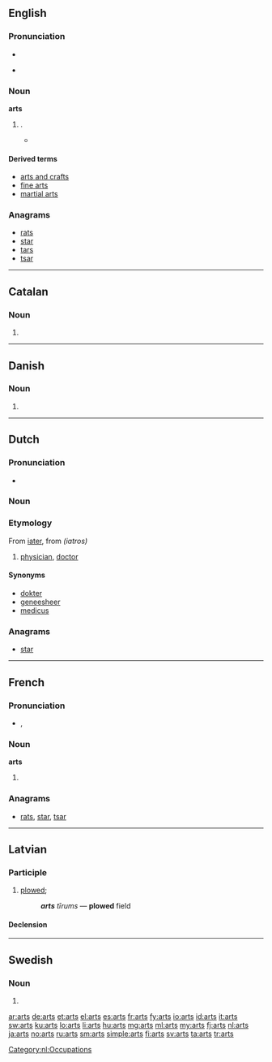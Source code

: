 {{also|arts.|ärts}}
==English==

===Pronunciation===
* {{audio|en-us-arts.ogg|Audio (US)}}

* {{rhymes|ɑː(r)ts}}

===Noun===
'''arts'''

# {{plural of|art}}.
#*{{quote-book|year=1918|author={{w|W. B. Maxwell}}
|title=The Mirror and the Lamp
|chapter=2|url=http://openlibrary.org/works/OL1097634W
|passage=''That'' the young Mr. Churchills liked—but they did not like him coming round of an evening and drinking weak whisky-and-water while he held forth on railway debentures and corporation loans. Mr. Barrett, however, by fawning and flattery, seemed to be able to make not only Mrs. Churchill but everyone else do what he desired. And if the '''arts''' of humbleness failed him, he overcame you by sheer impudence.}}

====Derived terms====
* [[arts and crafts]]
* [[fine arts]]
* [[martial arts]]

===Anagrams===
* [[rats#English|rats]]
* [[star#English|star]]
* [[tars#English|tars]]
* [[tsar#English|tsar]]

----

==Catalan==

===Noun===
{{ca-noun-form}}

#{{plural of|art|lang=ca|nocat=1}}

----

==Danish==

===Noun===
{{head|da|noun form|g=c}}

# {{form of|genitive singular indefinite|art|lang=da}}

----

==Dutch==

===Pronunciation===
* {{audio|Nl-arts.ogg|audio}}

===Noun===
===Etymology===
From {{etyl|la|nl}} [[iater]], from {{etyl|grc|nl}} ''(iatros)''

{{nl-noun|m|artsen|artsje|f=artse}}

# [[physician]], [[doctor]]

====Synonyms====
* [[dokter]]
* [[geneesheer]]
* [[medicus]]

===Anagrams===
* [[star#Dutch|star]]

[[Category:nl:Occupations]]

----

==French==

===Pronunciation===
* {{IPA|/aʁ/|lang=fr}}, {{X-SAMPA|/aR/}}

===Noun===
'''arts''' {{m-p}}

# {{plural of|art|lang=fr}}

===Anagrams===
* [[rats#French|rats]], [[star#French|star]], [[tsar#French|tsar]]

----

==Latvian==

===Participle===
{{lv-part|art|t}}

# [[plow]]ed; {{lv-participle of|art|pst|psv}}
#: '''''arts''' tīrums'' — '''plowed''' field

====Declension====
{{lv-decl-part|ar|t|extrawidth=-100}}

----

==Swedish==

===Noun===
{{head|sv|noun form}}

# {{sv-noun-form-indef-gen|art}}

[[ar:arts]]
[[de:arts]]
[[et:arts]]
[[el:arts]]
[[es:arts]]
[[fr:arts]]
[[fy:arts]]
[[io:arts]]
[[id:arts]]
[[it:arts]]
[[sw:arts]]
[[ku:arts]]
[[lo:arts]]
[[li:arts]]
[[hu:arts]]
[[mg:arts]]
[[ml:arts]]
[[my:arts]]
[[fj:arts]]
[[nl:arts]]
[[ja:arts]]
[[no:arts]]
[[ru:arts]]
[[sm:arts]]
[[simple:arts]]
[[fi:arts]]
[[sv:arts]]
[[ta:arts]]
[[tr:arts]]